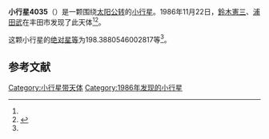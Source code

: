 {{Infobox planet
| bgcolour = #FFFFC0
| name = 4035
| symbol = 
| image = 
| caption = 
| discovery = yes
| discovery_ref = 
| discoverer = [[鈴木憲三|鈴木憲三]]、[[浦田武|浦田武]]
| discovery_site = [[丰田市|丰田市]] 
| discovered = 1986年11月22日
| designations = yes
| mp_name = 
| named_after = 
| alt_names = 1986 WD/ 1973 SR4 / 1973 UF6
| mp_category = [[特洛伊小行星|特洛伊小行星]]
| orbit_ref = <ref name="a">[http://ssd.jpl.nasa.gov/sbdb.cgi?sstr=4035 4035] {{Wayback|url=http://ssd.jpl.nasa.gov/sbdb.cgi?sstr=4035 |date=20201124003700 }}，小行星數據庫瀏覽器（JPL Small-Body Database Browser）－[[美国国家航空航天局|美国国家航空航天局]]喷气推进实验室</ref>
| epoch = 2456400.5 (2013年4月18日更新)
| aphelion = {{convert|5.585514753864757|AU|km|3|abbr=on|lk=out}}
| perihelion = {{convert|4.981333640750002|AU|km|3|abbr=on}}
| semimajor = {{convert|5.283424197307379|AU|km|3|abbr=on}}
| eccentricity = 0.05717704
| period = 4435.79685 [[日|日]]<br />12.14[[儒略年|儒略年]]
| avg_speed = 
| inclination = 12.13292799421946
| asc_node = 233.7361887622554
| mean_anomaly = 
| arg_peri = 198.3880546002817
| satellites = 
| physical_characteristics = yes
| dimensions = 
| mass = 
| density = 
| surface_grav = 
| escape_velocity = 
| sidereal_day = 
| axial_tilt = 
| pole_ecliptic_lat = 
| pole_ecliptic_lon = 
| albedo = 
| temperatures= 
| temp_name1 = 
| mean_temp_1 = 
| max_temp_1 = 
| temp_name2 = 
| max_temp_2 = 
| spectral_type = 
| abs_magnitude = 198.3880546002817
}}

'''小行星4035'''（{{lang-en|4035}}）是一颗围绕[[太阳|太阳]][[公转|公转]]的[[小行星|小行星]]。1986年11月22日，[[鈴木憲三|鈴木憲三]]、[[浦田武|浦田武]]在丰田市发现了此天体<ref name="a" /><ref>{{cite news|title=小行星列表|url=http://cfa-www.harvard.edu/iau/lists/NumberedMPs.txt|accessdate=2013-07-08|newspaper=哈佛大学|archive-date=2008-05-17|archive-url=https://web.archive.org/web/20080517010638/http://cfa-www.harvard.edu/iau/lists/NumberedMPs.txt|dead-url=no}}</ref>。

这颗小行星的[[绝对星等|绝对星等]]为198.3880546002817等<ref name="a" />。

==参考文献==
{{reflist}}
{{Minor Planet Number|[[小行星4034|小行星4034]]|[[小行星4036|小行星4036]]}}

{{小天体}}

[[Category:小行星带天体|Category:小行星带天体]]
[[Category:1986年发现的小行星|Category:1986年发现的小行星]]

{{asteroid-stub}}